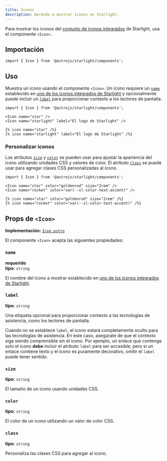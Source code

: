 ```yaml
---
title: Iconos
description: Aprende a mostrar iconos en Starlight.
---
```



Para mostrar los iconos del [conjunto de iconos integrados](/es/reference/icons/#todos-los-iconos) de Starlight, usa el componente `<Icon>`.


<Preview>

<Icon
	slot="preview"
	name="open-book"
	color="var(--sl-color-text-accent)"
	size="4rem"
/>

</Preview>

## Importación

```tsx
import { Icon } from '@astrojs/starlight/components';
```

## Uso

Muestra un icono usando el componente `<Icon>`.
Un icono requiere un [`name`](#name) establecido en [uno de los iconos integrados de Starlight](/es/reference/icons/#todos-los-iconos) y opcionalmente puede incluir un [`label`](#label) para proporcionar contexto a los lectores de pantalla.

<Preview>

```mdx
import { Icon } from '@astrojs/starlight/components';

<Icon name="star" />
<Icon name="starlight" label="El logo de Starlight" />
```

<Fragment slot="markdoc">

```markdoc
{% icon name="star" /%}
{% icon name="starlight" label="El logo de Starlight" /%}
```

</Fragment>

<Fragment slot="preview">
	<Icon name="star" />
	<Icon name="starlight" label="El logo de Starlight" />
</Fragment>

</Preview>

### Personalizar iconos

Los atributos [`size`](#size) y [`color`](#color) se pueden usar para ajustar la apariencia del icono utilizando unidades CSS y valores de color.
El atributo [`class`](#class) se puede usar para agregar clases CSS personalizadas al icono.

<Preview>

```mdx
import { Icon } from '@astrojs/starlight/components';

<Icon name="star" color="goldenrod" size="2rem" />
<Icon name="rocket" color="var(--sl-color-text-accent)" />
```

<Fragment slot="markdoc">

```markdoc
{% icon name="star" color="goldenrod" size="2rem" /%}
{% icon name="rocket" color="var(--sl-color-text-accent)" /%}
```

</Fragment>

<Fragment slot="preview">
	<Icon name="star" color="goldenrod" size="2rem" />
	<Icon name="rocket" color="var(--sl-color-text-accent)" />
</Fragment>

</Preview>

## Props de `<Icon>`

**Implementación:** [`Icon.astro`](https://github.com/withastro/starlight/blob/main/packages/starlight/user-components/Icon.astro)

El componente `<Icon>` acepta las siguientes propiedades:

### `name`

**requerido**  
**tipo:** `string`

El nombre del icono a mostrar establecido en [uno de los iconos integrados de Starlight](/es/reference/icons/#todos-los-iconos).

### `label`

**tipo:** `string`

Una etiqueta opcional para proporcionar contexto a las tecnologías de asistencia, como los lectores de pantalla.

Cuando no se establece `label`, el icono estará completamente oculto para las tecnologías de asistencia.
En este caso, asegúrate de que el contexto siga siendo comprensible sin el icono.
Por ejemplo, un enlace que contenga solo el icono **debe** incluir el atributo `label` para ser accesible, pero si un enlace contiene texto y el icono es puramente decorativo, omitir el `label` puede tener sentido.

### `size`

**tipo:** `string`

El tamaño de un icono usando unidades CSS.

### `color`

**tipo:** `string`

El color de un icono utilizando un valor de color CSS.

### `class`

**tipo:** `string`

Personaliza las clases CSS para agregar al icono.
